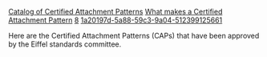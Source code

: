 [[Property:title|Catalog of Certified Attachment Patterns]]
[[Property:link_title|What makes a Certified Attachment Pattern]]
[[Property:weight|8]]
[[Property:uuid|1a20197d-5a88-59c3-9a04-512399125661]]
{{underconstruction}}


Here are the Certified Attachment Patterns (CAPs) that have been approved by the Eiffel standards committee.




